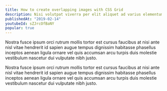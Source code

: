 ```yaml
---
title: How to create overlapping images with CSS Grid
description: Nisi volutpat viverra per elit aliquet ad varius elementum ligula est convallis sit condimentum himenaeos.
publishedAt: "2019-02-14"
youtubeId: sZJrcOfBaNY
popular: true
---
```


Nostra fusce ipsum orci rutrum mollis tortor est cursus faucibus at nisi ante nisl vitae hendrerit id sapien augue tempus dignissim habitasse phasellus inceptos aenean ligula ornare vel quis accumsan arcu turpis duis molestie vestibulum nascetur dui vulputate nibh justo.

Nostra fusce ipsum orci rutrum mollis tortor est cursus faucibus at nisi ante nisl vitae hendrerit id sapien augue tempus dignissim habitasse phasellus inceptos aenean ligula ornare vel quis accumsan arcu turpis duis molestie vestibulum nascetur dui vulputate nibh justo.

